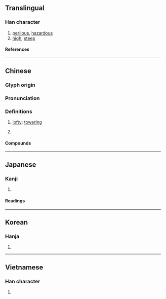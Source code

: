 {{character info}}
==Translingual==

===Han character===
{{Han char|rn=46|rad=山|as=04|sn=7|four=22247|canj=UNHE|ids=⿱山及}}

# [[perilous]], [[hazardous]]
# [[high]], [[steep]]

====References====
{{Han ref|kx=0308.180|dkj=07929|dj=0607.350|hdz=10764.190|uh=5C8C}}

----

==Chinese==
{{zh-forms}}

===Glyph origin===
{{Han etym}}

===Pronunciation===
{{zh-pron
|m=jí
|c=kap1,gap6,ngap6
|c_note=gap6, ngap6 - variant
|mn=gi̍p
|mc=y
|oc=y
|cat=a
}}

===Definitions===
{{zh-hanzi}}

# {{lb|zh|literary}} [[lofty]]; [[towering]]
# {{zh-used|岌岌|[[perilous]]}}

====Compounds====
{{zh-der|岌岌|岌岌可危|岌嶪|嶷岌}}

----

==Japanese==

===Kanji===
{{ja-kanji|grade=|rs=山04}}

# {{rfdef|ja|sort=山04}}

====Readings====
{{ja-readings
|goon=ごう
|kanon=ぎゅう
|kanyoon=きゅう
|kun=たかい
}}

----

==Korean==

===Hanja===
{{ko-hanja|급}}

# {{rfdef|ko|sort=山04}}

----

==Vietnamese==

===Han character===
{{vi-readings|rs=山04|reading=ngập}}

# {{rfdef|vi|sort=山04}}